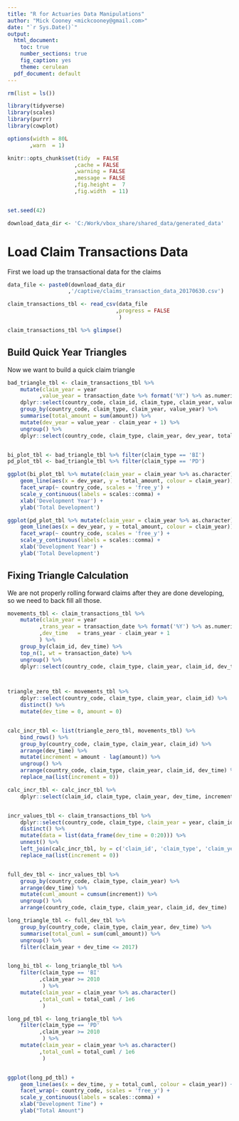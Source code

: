 ```yaml
---
title: "R for Actuaries Data Manipulations"
author: "Mick Cooney <mickcooney@gmail.com>"
date: "`r Sys.Date()`"
output:
  html_document:
    toc: true
    number_sections: true
    fig_caption: yes
    theme: cerulean
  pdf_document: default
---
```


```r
rm(list = ls())

library(tidyverse)
library(scales)
library(purrr)
library(cowplot)

options(width = 80L
       ,warn  = 1)

knitr::opts_chunk$set(tidy  = FALSE
                     ,cache = FALSE
                     ,warning = FALSE
                     ,message = FALSE
                     ,fig.height =  7
                     ,fig.width  = 11)


set.seed(42)

download_data_dir <- 'C:/Work/vbox_share/shared_data/generated_data'
```

# Load Claim Transactions Data

First we load up the transactional data for the claims

```r
data_file <- paste0(download_data_dir
                   ,'/captive/claims_transaction_data_20170630.csv')

claim_transactions_tbl <- read_csv(data_file
                                  ,progress = FALSE
                                   )

claim_transactions_tbl %>% glimpse()
```

## Build Quick Year Triangles

Now we want to build a quick claim triangle

```r
bad_triangle_tbl <- claim_transactions_tbl %>%
    mutate(claim_year = year
          ,value_year = transaction_date %>% format('%Y') %>% as.numeric) %>%
    dplyr::select(country_code, claim_id, claim_type, claim_year, value_year, amount) %>%
    group_by(country_code, claim_type, claim_year, value_year) %>%
    summarise(total_amount = sum(amount)) %>%
    mutate(dev_year = value_year - claim_year + 1) %>%
    ungroup() %>%
    dplyr::select(country_code, claim_type, claim_year, dev_year, total_amount)


bi_plot_tbl <- bad_triangle_tbl %>% filter(claim_type == 'BI')
pd_plot_tbl <- bad_triangle_tbl %>% filter(claim_type == 'PD')

ggplot(bi_plot_tbl %>% mutate(claim_year = claim_year %>% as.character)) +
    geom_line(aes(x = dev_year, y = total_amount, colour = claim_year)) +
    facet_wrap(~ country_code, scales = 'free_y') +
    scale_y_continuous(labels = scales::comma) +
    xlab('Development Year') +
    ylab('Total Development')

ggplot(pd_plot_tbl %>% mutate(claim_year = claim_year %>% as.character)) +
    geom_line(aes(x = dev_year, y = total_amount, colour = claim_year)) +
    facet_wrap(~ country_code, scales = 'free_y') +
    scale_y_continuous(labels = scales::comma) +
    xlab('Development Year') +
    ylab('Total Development')

```

## Fixing Triangle Calculation

We are not properly rolling forward claims after they are done developing, so
we need to back fill all those.

```r
movements_tbl <- claim_transactions_tbl %>%
    mutate(claim_year = year
          ,trans_year = transaction_date %>% format('%Y') %>% as.numeric
          ,dev_time   = trans_year - claim_year + 1
          ) %>%
    group_by(claim_id, dev_time) %>%
    top_n(1, wt = transaction_date) %>%
    ungroup() %>%
    dplyr::select(country_code, claim_type, claim_year, claim_id, dev_time, amount)



triangle_zero_tbl <- movements_tbl %>%
    dplyr::select(country_code, claim_type, claim_year, claim_id) %>%
    distinct() %>%
    mutate(dev_time = 0, amount = 0)


calc_incr_tbl <- list(triangle_zero_tbl, movements_tbl) %>%
    bind_rows() %>%
    group_by(country_code, claim_type, claim_year, claim_id) %>%
    arrange(dev_time) %>%
    mutate(increment = amount - lag(amount)) %>%
    ungroup() %>%
    arrange(country_code, claim_type, claim_year, claim_id, dev_time) %>%
    replace_na(list(increment = 0))

calc_incr_tbl <- calc_incr_tbl %>%
    dplyr::select(claim_id, claim_type, claim_year, dev_time, increment)


incr_values_tbl <- claim_transactions_tbl %>%
    dplyr::select(country_code, claim_type, claim_year = year, claim_id) %>%
    distinct() %>%
    mutate(data = list(data_frame(dev_time = 0:20))) %>%
    unnest() %>%
    left_join(calc_incr_tbl, by = c('claim_id', 'claim_type', 'claim_year', 'dev_time')) %>%
    replace_na(list(increment = 0))


full_dev_tbl <- incr_values_tbl %>%
    group_by(country_code, claim_type, claim_year) %>%
    arrange(dev_time) %>%
    mutate(cuml_amount = cumsum(increment)) %>%
    ungroup() %>%
    arrange(country_code, claim_type, claim_year, claim_id, dev_time)

long_triangle_tbl <- full_dev_tbl %>%
    group_by(country_code, claim_type, claim_year, dev_time) %>%
    summarise(total_cuml = sum(cuml_amount)) %>%
    ungroup() %>%
    filter(claim_year + dev_time <= 2017)


long_bi_tbl <- long_triangle_tbl %>%
    filter(claim_type == 'BI'
          ,claim_year >= 2010
           ) %>%
    mutate(claim_year = claim_year %>% as.character()
          ,total_cuml = total_cuml / 1e6
           )

long_pd_tbl <- long_triangle_tbl %>%
    filter(claim_type == 'PD'
          ,claim_year >= 2010
           ) %>%
    mutate(claim_year = claim_year %>% as.character()
          ,total_cuml = total_cuml / 1e6
           )


ggplot(long_pd_tbl) +
    geom_line(aes(x = dev_time, y = total_cuml, colour = claim_year)) +
    facet_wrap(~ country_code, scales = 'free_y') +
    scale_y_continuous(labels = scales::comma) +
    xlab("Development Time") +
    ylab("Total Amount")
```

